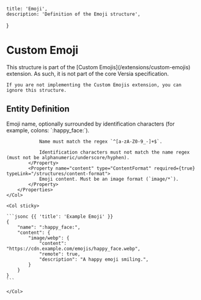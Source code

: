     title: 'Emoji',
    description: 'Definition of the Emoji structure',
}

# Custom Emoji

<Note>
    This structure is part of the [Custom Emojis](/extensions/custom-emojis) extension. As such, it is not part of the core Versia specification.

    If you are not implementing the Custom Emojis extension, you can ignore this structure.
</Note>

## Entity Definition

<Row>
    <Col>
        <Properties>
            <Property name="name" type="string" required={true}>
                Emoji name, optionally surrounded by identification characters (for example, colons: `:happy_face:`).

                Name must match the regex `^[a-zA-Z0-9_-]+$`.
                
                Identification characters must not match the name regex (must not be alphanumeric/underscore/hyphen).
            </Property>
            <Property name="content" type="ContentFormat" required={true} typeLink="/structures/content-format">
                Emoji content. Must be an image format (`image/*`).
            </Property>
        </Properties>
    </Col>

    <Col sticky>

    ```jsonc {{ 'title': 'Example Emoji' }}
    {
        "name": ":happy_face:",
        "content": {
            "image/webp": {
                "content": "https://cdn.example.com/emojis/happy_face.webp",
                "remote": true,
                "description": "A happy emoji smiling.",
            }
        }
    }
    ```

    </Col>
</Row>